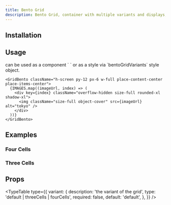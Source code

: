 ```yaml
---
title: Bento Grid
description: Bento Grid, container with multiple variants and displays, five cells by default, four cells, and three cells.
---
```


<ComponentPreview name="grid-bento-demo" />

## Installation

<ComponentInstallation name="grid-bento" />

## Usage

<Callout>
  can be used as a component `<GridBento /> ` or as a style via
  `bentoGridVariants` style object.
</Callout>

```tsx
<GridBento className="h-screen py-12 px-6 w-full place-content-center place-items-center">
  {IMAGES.map((imageUrl, index) => (
    <div key={index} className="overflow-hidden size-full rounded-xl shadow-xl">
      <img className="size-full object-cover" src={imageUrl} alt="tokyo" />
    </div>
  ))}
</GridBento>
```

## Examples

### Four Cells

<ComponentPreview name="grid-bento-four-cells-demo" />

### Three Cells

<ComponentPreview name="grid-bento-three-cells-demo" />

## Props

<TypeTable
  type={{
    variant: {
      description: 'the variant of the grid',
      type: 'default | threeCells | fourCells',
      required: false,
      default: 'default',
    },
  }}
/>
